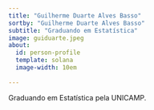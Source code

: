 ```yaml
---
title: "Guilherme Duarte Alves Basso"
sortby: "Guilherme Duarte Alves Basso"
subtitle: "Graduando em Estatística"
image: guiduarte.jpeg
about:
  id: person-profile
  template: solana
  image-width: 10em
  
---
```





:::{#person-profile}
:::

Graduando em Estatística pela UNICAMP.


